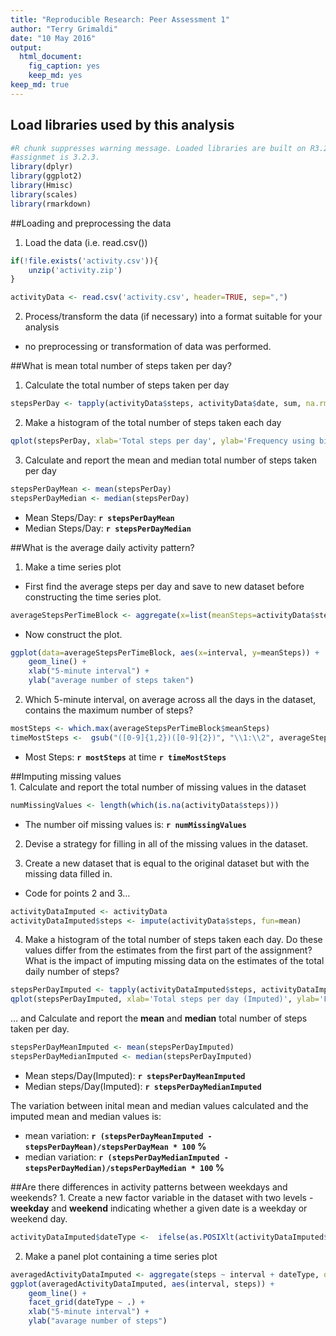 ```yaml
---
title: "Reproducible Research: Peer Assessment 1"
author: "Terry Grimaldi"
date: "10 May 2016"
output: 
  html_document: 
    fig_caption: yes
    keep_md: yes
keep_md: true
---
```


## Load libraries used by this analysis  
```R
#R chunk suppresses warning message. Loaded libraries are built on R3.2.4 or 3.2.5. R version used in this
#assignmet is 3.2.3.
library(dplyr)
library(ggplot2)
library(Hmisc)
library(scales)
library(rmarkdown)
```

##Loading and preprocessing the data

1. Load the data (i.e. read.csv())

```R
if(!file.exists('activity.csv')){
    unzip('activity.zip')
}

activityData <- read.csv('activity.csv', header=TRUE, sep=",")
```
2. Process/transform the data (if necessary) into a format suitable for your analysis
* no preprocessing or transformation of data was performed.

##What is mean total number of steps taken per day?

1. Calculate the total number of steps taken per day  
```R
stepsPerDay <- tapply(activityData$steps, activityData$date, sum, na.rm=TRUE)
```
2. Make a histogram of the total number of steps taken each day

```R
qplot(stepsPerDay, xlab='Total steps per day', ylab='Frequency using binwith 500', binwidth=500)
```

3. Calculate and report the mean and median total number of steps taken per day

```R
stepsPerDayMean <- mean(stepsPerDay)
stepsPerDayMedian <- median(stepsPerDay)
```
* Mean Steps/Day: **`r stepsPerDayMean`**
* Median Steps/Day: **`r stepsPerDayMedian`**

##What is the average daily activity pattern?

1. Make a time series plot  
* First find the average steps per day and save to new dataset before constructing the time series plot.
```R
averageStepsPerTimeBlock <- aggregate(x=list(meanSteps=activityData$steps), by=list(interval=activityData$interval), FUN=mean, na.rm=TRUE)
```

* Now construct the plot.  
```R
ggplot(data=averageStepsPerTimeBlock, aes(x=interval, y=meanSteps)) +
    geom_line() +
    xlab("5-minute interval") +
    ylab("average number of steps taken") 
```
  
2. Which 5-minute interval, on average across all the days in the dataset, contains the maximum number of steps?


```R
mostSteps <- which.max(averageStepsPerTimeBlock$meanSteps)
timeMostSteps <-  gsub("([0-9]{1,2})([0-9]{2})", "\\1:\\2", averageStepsPerTimeBlock[mostSteps,'interval'])
```
  
* Most Steps: **`r mostSteps`** at time **`r timeMostSteps`**

##Imputing missing values  
1. Calculate and report the total number of missing values in the dataset

```R
numMissingValues <- length(which(is.na(activityData$steps)))
```
  
* The number oif missing values is: **`r numMissingValues`**

2. Devise a strategy for filling in all of the missing values in the dataset.

3. Create a new dataset that is equal to the original dataset but with the missing data filled in.  
* Code for points 2 and 3...  

```R
activityDataImputed <- activityData
activityDataImputed$steps <- impute(activityData$steps, fun=mean)
```
4. Make a histogram of the total number of steps taken each day. Do these values differ from the estimates from the first part of the assignment? What is the impact of imputing missing data on the estimates of the total daily number of steps?

```R
stepsPerDayImputed <- tapply(activityDataImputed$steps, activityDataImputed$date, sum)
qplot(stepsPerDayImputed, xlab='Total steps per day (Imputed)', ylab='Frequency using binwith 500', binwidth=500)
```
  
... and Calculate and report the **mean** and **median** total number of steps taken per day.

```R
stepsPerDayMeanImputed <- mean(stepsPerDayImputed)
stepsPerDayMedianImputed <- median(stepsPerDayImputed)
```
  
* Mean steps/Day(Imputed): **`r stepsPerDayMeanImputed`**  
* Median steps/Day(Imputed): **`r stepsPerDayMedianImputed`**  

The variation between inital mean and median values calculated and the imputed mean and median values is:  

* mean variation: **`r (stepsPerDayMeanImputed - stepsPerDayMean)/stepsPerDayMean * 100` %**  
* median variation: **`r (stepsPerDayMedianImputed - stepsPerDayMedian)/stepsPerDayMedian * 100` %**  

##Are there differences in activity patterns between weekdays and weekends?
1. Create a new factor variable in the dataset with two levels - **weekday** and **weekend** indicating whether a given date is a weekday or weekend day.

```R
activityDataImputed$dateType <-  ifelse(as.POSIXlt(activityDataImputed$date)$wday %in% c(0,6), 'weekend', 'weekday')
```

2. Make a panel plot containing a time series plot

```R
averagedActivityDataImputed <- aggregate(steps ~ interval + dateType, data=activityDataImputed, mean)
ggplot(averagedActivityDataImputed, aes(interval, steps)) + 
    geom_line() + 
    facet_grid(dateType ~ .) +
    xlab("5-minute interval") + 
    ylab("avarage number of steps")
```



```R

```

